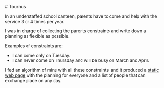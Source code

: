 <div>
# Tournus

In an understaffed school canteen, parents have to come and help with the service 3 or 4 times per year.

I was in charge of collecting the parents constraints and write down a planning as flexible as possible.

Examples of constraints are:

-   I can come only on Tuesday.
-   I can never come on Thursday and will be busy on March and April.

I fed an algorithm of mine with all these constraints, and it produced a
[static web page](apps/tournus/index.html) with the planning for everyone
and a list of people that can exchange place on any day.

</div>
